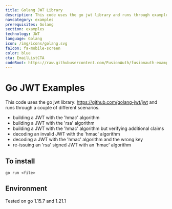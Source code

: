 ```yaml
---
title: Golang JWT Library
description: This code uses the go jwt library and runs through examples.
navcategory: examples
prerequisites: Golang
section: examples
technology: JWT
language: Golang
icon: /img/icons/golang.svg
faIcon: fa-mobile-screen
color: blue
cta: EmailListCTA
codeRoot: https://raw.githubusercontent.com/FusionAuth/fusionauth-example-go-device-code-grant/main
---
```


# Go JWT Examples

This code uses the go jwt library: https://github.com/golang-jwt/jwt and runs through a couple of different scenarios.

* building a JWT with the 'hmac' algorithm
* building a JWT with the 'rsa' algorithm
* building a JWT with the 'hmac' algorithm but verifying additional claims
* decoding an invalid JWT with the 'hmac' algorithm
* decoding a JWT with the 'hmac' algorithm and the wrong key
* re-issuing an 'rsa' signed JWT with an 'hmac' algorithm

## To install

`go run <file>`

## Environment

Tested on go 1.15.7 and 1.21.1